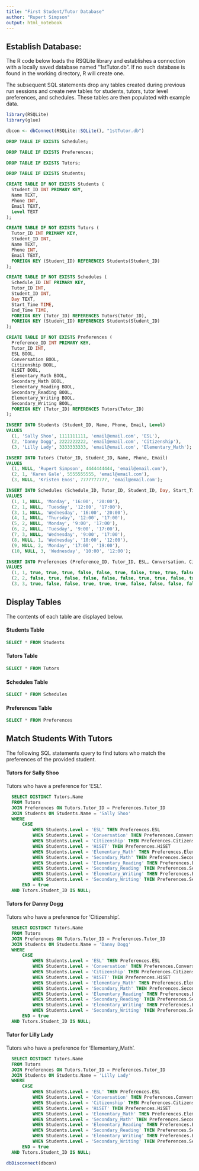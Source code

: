 ```yaml
---
title: "First Student/Tutor Database"
author: "Rupert Simpson"
output: html_notebook
---
```


## Establish Database:
The R code below loads the RSQLite library and establishes a connection with a locally saved database named "1stTutor.db". If no such database is found in the working directory, R will create one.

The subsequent SQL statements drop any tables created during previous run sessions and create new tables for students, tutors, tutor level preferences, and schedules. These tables are then populated with example data.

```r
library(RSQLite)
library(glue)

dbcon <- dbConnect(RSQLite::SQLite(), "1stTutor.db")
```

```sql
DROP TABLE IF EXISTS Schedules;
```

```sql
DROP TABLE IF EXISTS Preferences;
```

```sql
DROP TABLE IF EXISTS Tutors;
```

```sql
DROP TABLE IF EXISTS Students;
```

```sql
CREATE TABLE IF NOT EXISTS Students (
  Student_ID INT PRIMARY KEY,
  Name TEXT,
  Phone INT,
  Email TEXT,
  Level TEXT
);
```

```sql
CREATE TABLE IF NOT EXISTS Tutors (
  Tutor_ID INT PRIMARY KEY,
  Student_ID INT,
  Name TEXT,
  Phone INT,
  Email TEXT,
  FOREIGN KEY (Student_ID) REFERENCES Students(Student_ID)
);
```

```sql
CREATE TABLE IF NOT EXISTS Schedules (
  Schedule_ID INT PRIMARY KEY,
  Tutor_ID INT,
  Student_ID INT,
  Day TEXT,
  Start_Time TIME,
  End_Time TIME,
  FOREIGN KEY (Tutor_ID) REFERENCES Tutors(Tutor_ID),
  FOREIGN KEY (Student_ID) REFERENCES Students(Student_ID)
);
```

```sql
CREATE TABLE IF NOT EXISTS Preferences (
  Preference_ID INT PRIMARY KEY,
  Tutor_ID INT,
  ESL BOOL,
  Conversation BOOL,
  Citizenship BOOL,
  HiSET BOOL,
  Elementary_Math BOOL,
  Secondary_Math BOOL,
  Elementary_Reading BOOL,
  Secondary_Reading BOOL,
  Elementary_Writing BOOL,
  Secondary_Writing BOOL,
  FOREIGN KEY (Tutor_ID) REFERENCES Tutors(Tutor_ID)
);
```

```sql
INSERT INTO Students (Student_ID, Name, Phone, Email, Level)
VALUES
  (1, 'Sally Shoo', 1111111111, 'email@email.com', 'ESL'),
  (2, 'Danny Dogg', 2222222222, 'email@email.com', 'Citizenship'),
  (3, 'Lilly Lady', 3333333333, 'email@email.com', 'Elementary_Math');
```

```sql
INSERT INTO Tutors (Tutor_ID, Student_ID, Name, Phone, Email)
VALUES
  (1, NULL, 'Rupert Simpson', 4444444444, 'email@email.com'),
  (2, 1, 'Karen Gale', 5555555555, 'email@email.com'),
  (3, NULL, 'Kristen Enos', 7777777777, 'email@email.com');
```

```sql
INSERT INTO Schedules (Schedule_ID, Tutor_ID, Student_ID, Day, Start_Time, End_Time)
VALUES
  (1, 1, NULL, 'Monday', '16:00', '20:00'),
  (2, 1, NULL, 'Tuesday', '12:00', '17:00'),
  (3, 1, NULL, 'Wednesday', '16:00', '20:00'),
  (4, 1, NULL, 'Thursday', '12:00', '17:00'),
  (5, 2, NULL, 'Monday', '9:00', '17:00'),
  (6, 2, NULL, 'Tuesday', '9:00', '17:00'),
  (7, 3, NULL, 'Wednesday', '9:00', '17:00'),
  (8, NULL, 1, 'Wednesday', '10:00', '12:00'),
  (9, NULL, 2, 'Monday', '17:00', '19:00'),
  (10, NULL, 3, 'Wednesday', '10:00', '12:00');
```

```sql
INSERT INTO Preferences (Preference_ID, Tutor_ID, ESL, Conversation, Citizenship, HiSET, Elementary_Math, Secondary_Math, Elementary_Reading, Secondary_Reading, Elementary_Writing, Secondary_Writing)
VALUES
  (1, 1, true, true, true, false, false, true, false, true, true, false),
  (2, 2, false, true, false, false, false, false, true, true, false, true),
  (3, 3, true, false, false, true, true, true, false, false, false, false);
```

## Display Tables
The contents of each table are displayed below. 

#### Students Table

```sql
SELECT * FROM Students
```

#### Tutors Table

```sql
SELECT * FROM Tutors
```

#### Schedules Table

```sql
SELECT * FROM Schedules
```

#### Preferences Table

```sql
SELECT * FROM Preferences
```

## Match Students With Tutors
The following SQL statements query to find tutors who match the preferences of the provided student.

#### Tutors for Sally Shoo
Tutors who have a preference for 'ESL'.

```sql
  SELECT DISTINCT Tutors.Name
  FROM Tutors
  JOIN Preferences ON Tutors.Tutor_ID = Preferences.Tutor_ID
  JOIN Students ON Students.Name = 'Sally Shoo'
  WHERE
      CASE 
          WHEN Students.Level = 'ESL' THEN Preferences.ESL
          WHEN Students.Level = 'Conversation' THEN Preferences.Conversation
          WHEN Students.Level = 'Citizenship' THEN Preferences.Citizenship
          WHEN Students.Level = 'HiSET' THEN Preferences.HiSET
          WHEN Students.Level = 'Elementary_Math' THEN Preferences.Elementary_Math
          WHEN Students.Level = 'Secondary_Math' THEN Preferences.Secondary_Math
          WHEN Students.Level = 'Elementary_Reading' THEN Preferences.Elementary_Reading
          WHEN Students.Level = 'Secondary_Reading' THEN Preferences.Secondary_Reading
          WHEN Students.Level = 'Elementary_Writing' THEN Preferences.Elementary_Writing
          WHEN Students.Level = 'Secondary_Writing' THEN Preferences.Secondary_Writing
      END = true
  AND Tutors.Student_ID IS NULL;
```

#### Tutors for Danny Dogg
Tutors who have a preference for 'Citizenship'.

```sql
  SELECT DISTINCT Tutors.Name
  FROM Tutors
  JOIN Preferences ON Tutors.Tutor_ID = Preferences.Tutor_ID
  JOIN Students ON Students.Name = 'Danny Dogg'
  WHERE
      CASE 
          WHEN Students.Level = 'ESL' THEN Preferences.ESL
          WHEN Students.Level = 'Conversation' THEN Preferences.Conversation
          WHEN Students.Level = 'Citizenship' THEN Preferences.Citizenship
          WHEN Students.Level = 'HiSET' THEN Preferences.HiSET
          WHEN Students.Level = 'Elementary_Math' THEN Preferences.Elementary_Math
          WHEN Students.Level = 'Secondary_Math' THEN Preferences.Secondary_Math
          WHEN Students.Level = 'Elementary_Reading' THEN Preferences.Elementary_Reading
          WHEN Students.Level = 'Secondary_Reading' THEN Preferences.Secondary_Reading
          WHEN Students.Level = 'Elementary_Writing' THEN Preferences.Elementary_Writing
          WHEN Students.Level = 'Secondary_Writing' THEN Preferences.Secondary_Writing
      END = true
  AND Tutors.Student_ID IS NULL;
```

#### Tutor for Lilly Lady
Tutors who have a preference for 'Elementary_Math'.

```sql
  SELECT DISTINCT Tutors.Name
  FROM Tutors
  JOIN Preferences ON Tutors.Tutor_ID = Preferences.Tutor_ID
  JOIN Students ON Students.Name = 'Lilly Lady'
  WHERE
      CASE 
          WHEN Students.Level = 'ESL' THEN Preferences.ESL
          WHEN Students.Level = 'Conversation' THEN Preferences.Conversation
          WHEN Students.Level = 'Citizenship' THEN Preferences.Citizenship
          WHEN Students.Level = 'HiSET' THEN Preferences.HiSET
          WHEN Students.Level = 'Elementary_Math' THEN Preferences.Elementary_Math
          WHEN Students.Level = 'Secondary_Math' THEN Preferences.Secondary_Math
          WHEN Students.Level = 'Elementary_Reading' THEN Preferences.Elementary_Reading
          WHEN Students.Level = 'Secondary_Reading' THEN Preferences.Secondary_Reading
          WHEN Students.Level = 'Elementary_Writing' THEN Preferences.Elementary_Writing
          WHEN Students.Level = 'Secondary_Writing' THEN Preferences.Secondary_Writing
      END = true
  AND Tutors.Student_ID IS NULL;
```

```r
dbDisconnect(dbcon)
```